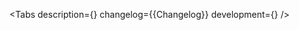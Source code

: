 

<Meta of={Stories} />

<ComponentHeader
    name='Collapse'
    version={packageJson.version}
    children='Используется для скрытия части объемного текста.'
/>

<Tabs
    description={<Description />}
    changelog={<Markdown>{Changelog}</Markdown>}
    development={<Development />}
/>

